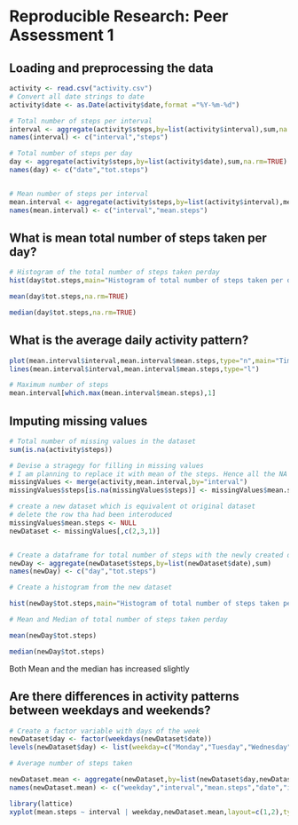# Reproducible Research: Peer Assessment 1


## Loading and preprocessing the data
```r

activity <- read.csv("activity.csv")
# Convert all date strings to date 
activity$date <- as.Date(activity$date,format ="%Y-%m-%d")

# Total number of steps per interval
interval <- aggregate(activity$steps,by=list(activity$interval),sum,na.rm=TRUE)
names(interval) <- c("interval","steps")

# Total number of steps per day
day <- aggregate(activity$steps,by=list(activity$date),sum,na.rm=TRUE)
names(day) <- c("date","tot.steps")


# Mean number of steps per interval
mean.interval <- aggregate(activity$steps,by=list(activity$interval),mean,na.rm=TRUE)
names(mean.interval) <- c("interval","mean.steps")
```


## What is mean total number of steps taken per day?
```r
# Histogram of the total number of steps taken perday
hist(day$tot.steps,main="Histogram of total number of steps taken per day",xlab="Total Number of steps taken per day")

mean(day$tot.steps,na.rm=TRUE)

median(day$tot.steps,na.rm=TRUE)


```


## What is the average daily activity pattern?
```r
plot(mean.interval$interval,mean.interval$mean.steps,type="n",main="Time Series Plot",xlab="5 min interval",ylab="Avg number of steps")
lines(mean.interval$interval,mean.interval$mean.steps,type="l")

# Maximum number of steps
mean.interval[which.max(mean.interval$mean.steps),1]

```


## Imputing missing values

```r
# Total number of missing values in the dataset
sum(is.na(activity$steps))

# Devise a stragegy for filling in missing values
# I am planning to replace it with mean of the steps. Hence all the NA's are replaced by means.
missingValues <- merge(activity,mean.interval,by="interval")
missingValues$steps[is.na(missingValues$steps)] <- missingValues$mean.steps[is.na(missingValues$steps)]

# create a new dataset which is equivalent ot original dataset
# delete the row tha had been interoduced
missingValues$mean.steps <- NULL
newDataset <- missingValues[,c(2,3,1)]


# Create a dataframe for total number of steps with the newly created dataframe
newDay <- aggregate(newDataset$steps,by=list(newDataset$date),sum)
names(newDay) <- c("day","tot.steps")

# Create a histogram from the new dataset

hist(newDay$tot.steps,main="Histogram of total number of steps taken per day",xlab="Total Number of steps taken per day")

# Mean and Median of total number of steps taken perday

mean(newDay$tot.steps)

median(newDay$tot.steps)


```
Both Mean and the median has increased slightly

## Are there differences in activity patterns between weekdays and weekends?

```r
# Create a factor variable with days of the week
newDataset$day <- factor(weekdays(newDataset$date))
levels(newDataset$day) <- list(weekday=c("Monday","Tuesday","Wednesday","Thursday","Friday"), weekend= c("Saturday","Sunday"))

# Average number of steps taken 

newDataset.mean <- aggregate(newDataset,by=list(newDataset$day,newDataset$interval),mean,na.rm=TRUE)
names(newDataset.mean) <- c("weekday","interval","mean.steps","date","interval","day")

library(lattice)
xyplot(mean.steps ~ interval | weekday,newDataset.mean,layout=c(1,2),type="l",xlab="5 min Interval",ylab="Number of steps")

```

